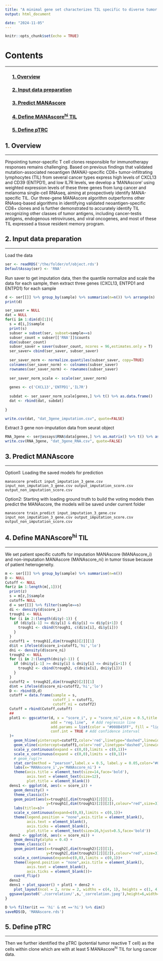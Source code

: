 ```yaml
---
title: "A minimal gene set characterizes TIL specific to diverse tumor antigens across different cancer types"
output: html_document

date: "2024-11-05"
---
```


```r
knitr::opts_chunk$set(echo = TRUE)
```

# Contents
***
### &nbsp;&nbsp;&nbsp;&nbsp;&nbsp;&nbsp;[1. Overview](#1.-overview)
### &nbsp;&nbsp;&nbsp;&nbsp;&nbsp;&nbsp;[2. Input data preparation](#2.-input-data-preparation)
### &nbsp;&nbsp;&nbsp;&nbsp;&nbsp;&nbsp;[3. Predict MANAscore](#3.-predict-manascore)
### &nbsp;&nbsp;&nbsp;&nbsp;&nbsp;&nbsp;[4. Define MANAscore^hi^ TIL](#4.-define-manascorehi-til)
### &nbsp;&nbsp;&nbsp;&nbsp;&nbsp;&nbsp;[5. Define pTRC](#5.-define-ptrc)


## 1. Overview{#1.-overview}
***
Pinpointing tumor-specific T cell clones responsible for immunotherapy responses remains challenging. Based on previous findings that validated mutation-associated neoantigen (MANA)-specific CD8+ tumor-infiltrating lymphocytes (TIL) from several cancer types express high levels of CXCL13 and CD39 (ENTPD1), and low IL7R levels, we develop a ‘MANAscore’ using weighted expression levels of these three genes from lung cancer and melanoma single-cell RNAseq, aiming at prospectively identify MANA-specific TIL. Our three-gene MANAscore algorithm outperforms other RNAseq-based algorithms in identifying validated neoantigen-specific CD8+ clones and is further demonstrated to accurately identify TIL recognizing other classes of tumor antigens, including cancer-testis antigens, endogenous retroviruses, and viral oncogenes, and most of these TIL expressed a tissue resident memory program.

## 2. Input data preparation{#2.-input-data-preparation}
***
Load the data
```R
ser <- readRDS('/the/folder/of/object.rds')
DefaultAssay(ser) <- 'RNA'
```
Run saver to get imputation data, then the quantile normalize and scale the data for each sample, then extract three genes (CXCL13, ENTPD1 and ENTPD1) for each sample
```R
d <- ser[[]] %>% group_by(sample) %>% summarise(n=n()) %>% arrange(n)
print(d)

ser_saver = NULL
dat = NULL
for(i in 1:dim(d)[1]){
  s = d[i,]$sample
  print(s)
  subser = subset(ser, subset=sample==s)
  subser_count = subser[['RNA']]$counts
  dim(subser_count)
  subser_saver = saver(subser_count, ncores = 96,estimates.only = T)
  ser_saver= cbind(ser_saver, subser_saver)
  
  ser_saver_norm <- normalize.quantiles(subser_saver, copy=TRUE)
  colnames(ser_saver_norm) <- colnames(subser_saver)
  rownames(ser_saver_norm) <- rownames(subser_saver)
  
  ser_saver_norm_scale <- scale(ser_saver_norm)
  
  genes <- c('CXCL13','ENTPD1','IL7R')
  
  subdat <- ser_saver_norm_scale[genes,] %>% t() %>% as.data.frame()
  dat <- rbind(dat, subdat)
  
}

write.csv(dat, "dat_3gene_imputation.csv", quote=FALSE)
```
Extract 3 gene non-imputation data from seurat object
```R
RNA_3gene <- ser@assays$RNA$data[genes,] %>% as.matrix() %>% t() %>% as.data.frame()
write.csv(RNA_3gene, "dat_3gene_RNA.csv", quote=FALSE)

```
## 3. Predict MANAscore{#3.-predict-manascore}
***
Option1: Loading the saved models for prediction
```shell
manascore predict input_imputation_3_gene.csv input_non_imputation_3_gene.csv output_imputation_score.csv output_non_imputation_score.csv
```

Option2: Starting with loading ground truth to build the voting models then predict the MANAscore, the models will be saved under current folder
```shell
manascore train_predict input_imputation_3_gene.csv input_non_imputation_3_gene.csv output_imputation_score.csv output_non_imputation_score.csv
```

## 4. Define MANAscore^hi^ TIL{#4.-define-manascorehi-til}
***
We set patient specific cutoffs for imputation MANAscore (MANAscore_i) and non-imputation MANAscore (MANAscore_ni) in tumor tissue because of patient heterogeneity.
```R
m <- ser[[]] %>% group_by(sample) %>% summarise(n=n())
D <- NULL
Cutoff <- NULL
for(z in 1:length(m[,1])){
  print(z)
  s = m[z,]$sample
  cutoff= NULL
  d = ser[[]] %>% filter(sample==s)
  di <- density(d$score_i)
  trough1 <- NULL
  for (i in 2:(length(di$y)-1)) {
    if (di$y[i-1] >= di$y[i] & di$y[i] <= di$y[i+1]) {
      trough1 <- cbind(trough1, c(di$x[i], di$y[i]))
    }
  }
  cutoff1 =  trough1[,dim(trough1)[2]][1]
  d$it = ifelse(d$score_i>cutoff1,'hi','lo')
  dni <- density(d$score_ni)
  trough2 <- NULL
  for (i in 2:(length(dni$y)-1)) {
    if (dni$y[i-1] >= dni$y[i] & dni$y[i] <= dni$y[i+1]) {
      trough2 <- cbind(trough2, c(dni$x[i], dni$y[i]))
    }
  }
  cutoff2 =  trough2[,dim(trough2)[2]][1]
  d$nt = ifelse(d$score_ni>cutoff2,'hi','lo')
  D <- rbind(D,d)
  cutoff = data.frame(sample = s,
                      cutoff_i = cutoff1,
                      cutoff_ni = cutoff2)
  Cutoff = rbind(Cutoff,cutoff)
  ##
  plot1 <- ggscatter(d, x = "score_i", y = "score_ni",size = 0.5,title = s,
                     add = "reg.line",  # Add regressin line
                     add.params = list(color = "#008B45FF", fill = "lightgray"),
                     conf.int = TRUE # Add confidence interval
  )+
    geom_hline(yintercept=cutoff2,color='red',linetype="dashed",linewidth=1.5)+
    geom_vline(xintercept=cutoff1,color='red',linetype="dashed",linewidth=1.5)+
    scale_y_continuous(expand = c(0,0),limits = c(0,1))+
    scale_x_continuous(expand = c(0,0),limits = c(0,1))+
    # geom_rug()+
    stat_cor(method = "pearson",label.x = 0.5, label.y = 0.05,color="#008B45FF",size=4) +
    labs(x='MANAscore_i',y='MANAscore_ni') +
    theme(axis.title = element_text(size=14,face='bold'),
          axis.text = element_text(size=12),
          plot.title = element_blank())
  dens1 <- ggplot(d, aes(x = score_i)) +
    geom_density() +
    theme_classic()+
    geom_point(aes(x=trough1[,dim(trough1)[2]][1],
                   y=trough1[,dim(trough1)[2]][2]),colour="red",size=3)+
    labs(title=s)+
    scale_x_continuous(expand=c(0,0),limits = c(0,1))+
    theme(legend.position = "none",axis.title = element_blank(),
          axis.text = element_blank(),
          axis.ticks = element_blank(),
          plot.title = element_text(size=16,hjust=0.5,face='bold'))
  dens2 <- ggplot(d, aes(x = score_ni)) +
    geom_density(alpha = 0.4) +
    theme_classic() +
    geom_point(aes(x=trough2[,dim(trough2)[2]][1],
                   y=trough2[,dim(trough2)[2]][2]),colour="red",size=3)+
    scale_x_continuous(expand=c(0,0),limits = c(0,1))+
    theme(legend.position = "none",axis.title = element_blank(),
          axis.text = element_blank(),
          axis.ticks = element_blank())+
    coord_flip()
  dens2
  dens1 + plot_spacer() + plot1 + dens2 +
    plot_layout(ncol = 2, nrow = 2, widths = c(4, 1), heights = c(1, 4))
  ggsave(paste0('./correlation/',s,'_correlation.jpeg'),height=6,width=6)
}

D %>% filter(it == 'hi' & nt =='hi') %>% dim() 
saveRDS(D, 'MANAscore.rds')
```
## 5. Define pTRC{#5.-define-ptrc}
***
Then we further identified the pTRC (potential tumor reactive T cell) as the cells within clone which are with at least 5 MANAscore^hi^ TIL for lung cancer data.


```{=html}
<script>
// Function to add copy buttons to each code block
document.addEventListener("DOMContentLoaded", function() {
  document.querySelectorAll("pre code").forEach(function(block) {
    // Create a copy button and append it to each code block's parent
    const button = document.createElement("button");
    button.className = "copy-button";
    button.innerText = "Copy";
    block.parentNode.style.position = "relative"; // Ensure the button is positioned correctly
    block.parentNode.appendChild(button);

    // Add click event to the button to copy code text
    button.addEventListener("click", function() {
      navigator.clipboard.writeText(block.innerText).then(() => {
        button.innerText = "Copied!";
        setTimeout(() => (button.innerText = "Copy"), 2000);
      }).catch(() => alert("Failed to copy text."));
    });
  });
});
</script>

<style>
.copy-button {
  position: absolute;
  top: 8px;
  right: 8px;
  z-index: 1;
  padding: 4px 8px;
  font-size: 0.9em;
  cursor: pointer;
  background-color: #6c757d; /* Gray background color */
  color: white; /* White text color */
  border: none;
  border-radius: 3px;
}
.copy-button:hover {
  background-color: #5a6268; /* Darker gray on hover */
}
</style>
```
